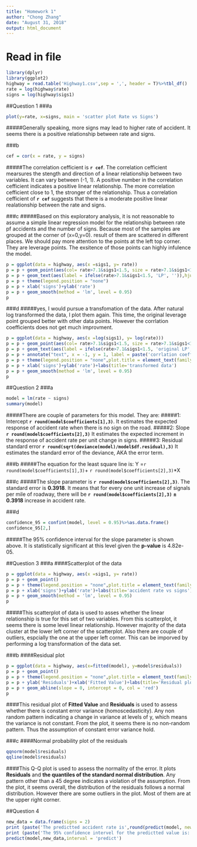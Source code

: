 ```yaml
---
title: "Homework 1"
author: "Chong Zhang"
date: "August 31, 2018"
output: html_document
---
```

# Read in file
```r
library(dplyr)
library(ggplot2)
highway = read.table('Highway1.csv',sep = ',', header = T)%>%tbl_df()
rate = log(highway$rate)
signs = log(highway$sigs1)
```

##Question 1
###a
```r
plot(y=rate, x=signs, main = 'scatter plot Rate vs Signs')
```

#####Generally speaking, more signs may lead to higher rate of accident. It seems there is a positive relationship between rate and signs.

###b
```r
cef = cor(x = rate, y = signs)
```
#####The correlation cefficient is **`r cef`**. The correlation cefficient mearsures the stength and direction of a linear relationship between two variables. It can vary between (-1, 1). A positive number in the correlation cefficient indicates a positive linear relationship. The more correlation cefficient close to 1, the stronger of the relationship. Thus a correlation cefficient of **`r cef`** suggests that there is a moderate positive linear realationship between the rate and signs.

###c
#####Based on this exploratory analysis, it is not reasonable to assume a simple linear regression model for the relationship between rate pf accidents and the number of signs. Because most of the samples are grouped at the corner of (x=0,y=0). result of them are scattered in different places. We should pay more attention to the points at the left top corner. They are leverage points. The exsitence of those points can highly infulence the model.
```r
p = ggplot(data = highway, aes(x =sigs1, y= rate))
p = p + geom_point(aes(col= rate>7.1&sigs1<1.5, size = rate>7.1&sigs1<1.5))
p = p + geom_text(aes(label = ifelse(rate>7.1&sigs1<1.5, 'LP', '')),hjust=1, vjust=2)
p = p + theme(legend.position = "none")
p = p + xlab('signs')+ylab('rate')
p = p + geom_smooth(method = 'lm', level = 0.95)
p
```

###d
#####yes, I would pursue a transfomation of the data. After natural log transformed the data, I plot them again. This time, the original leverage point grouped better with other data points. However the corrlation coefficients does not get much improvment.
```r
p = ggplot(data = highway, aes(x =log(sigs1), y= log(rate)))
p = p + geom_point(aes(col= rate>7.1&sigs1<1.5, size = rate>7.1&sigs1<1.5))
p = p + geom_text(aes(label = ifelse(rate>7.1&sigs1<1.5, 'original LP', '')),hjust=1, vjust=2)
p = p + annotate("text", x = -1, y = 1, label = paste('corrlation coefficients:', round((cor(x = log(rate), y = log(signs))),3)))
p = p + theme(legend.position = "none",plot.title = element_text(family = "Helvetica", face = "bold", size = (15), hjust=0.3))
p = p + xlab('signs')+ylab('rate')+labs(title='transformed data')
p = p + geom_smooth(method = 'lm', level = 0.95)
p
```

##Question 2
###a
```r
model = lm(rate ~ signs)
summary(model)
```
#####There are couple of parameters for this model. They are:
#####1: Intercept **`r round(model$coefficients[1],3)`**. It estimates the expected response of accident rate when there is no sign on the road.
#####2: Slope **`r round(model$coefficients[2],3)`** It estimates the expected increment in the response of accident rate per unit change in signs.
#####3: Residual standard error **`r round(sqrt(deviance(model)/model$df.residual),3)`** It estimates the standard error of the deviance, AKA the error term.

###b
#####The equation for the least square line is: Y =`r round(model$coefficients[1],3)`+ `r round(model$coefficients[2],3)`*X


###c
#####The slope parameter is **`r round(model$coefficients[2],3)`**. The standard error is **0.3918**. It means that for every one unit increase of signals per mile of roadway, there will be **`r round(model$coefficients[2],3)` $\pm$ 0.3918** increase in accident rate.

###d
```r
confidence_95 = confint(model, level = 0.95)%>%as.data.frame()
confidence_95[2,]
```
#####The 95% confidence interval for the slope parameter is shown above. It is statistically significant at this level given the **p-value** is 4.82e-05. 

##Question 3
###a
####Scatterplot of the data
```r
p = ggplot(data = highway, aes(x =sigs1, y= rate))
p = p + geom_point()
p = p + theme(legend.position = "none",plot.title = element_text(family = "Helvetica", face = "bold", size = (15), hjust=0.3))
p = p + xlab('signs')+ylab('rate')+labs(title='accident rate vs signs')
p = p + geom_smooth(method = 'lm', level = 0.95)
p
```

#####This scatterplot of data is used to asses whether the linear relationship is true for this set of two variables. From this scatterplot, it seems there is some level linear relationship. However majority of the data cluster at the lower left corner of the scatterplot. Also there are couple of outliers, espcially the one at the upper left corner. This can be imporved by performing a log transformation of the data set.

###b
####Residual plot
```r
p = ggplot(data = highway, aes(x=fitted(model), y=model$residuals))
p = p + geom_point()
p = p + theme(legend.position = "none",plot.title = element_text(family = "Helvetica", face = "bold", size = (15), hjust=0.3))
p = p + ylab('Residuals')+xlab('Fitted Value')+labs(title='Residual plot')
p = p + geom_abline(slope = 0, intercept = 0, col = 'red')
p
```

####This residual plot of **Fitted Value** and **Residuals** is used to assess whether there is constant error variance (homoscedasticity). Any non random pattern indicating a change in variance at levels of y, which means the variance is not constant. From the plot, it seems there is no non-random pattern. Thus the assumption of constant error variance hold.


###c
####Normal probability plot of the residuals
```r
qqnorm(model$residuals)
qqline(model$residuals)
```

####This Q-Q plot is used to assess the normality of the error. It plots **Residuals** and **the quantiles of the standard normal distribution**. Any pattern other than a 45 degree indicates a violation of the assumption. From the plot, it seems overall, the distribution of the residuals follows a normal distribution. However there are some outliers in the plot. Most of them are at the upper right corner.

##Question 4
```r
new_data = data.frame(signs = 2)
print (paste('The predictted accident rate is',round(predict(model, newdata = new_data),3)))
print (paste('The 95% confidence intervel for the predictted value is:'))
predict(model,new_data,interval = 'predict')
```